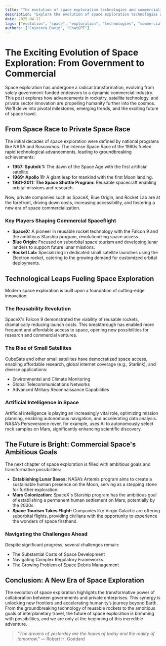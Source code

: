 ```yaml
---
title: "The evolution of space exploration technologies and commercialization"
description: "Explore the evolution of space exploration technologies and commercialization in this detailed guide, offering insights, strategies, and practical tips to enhance your understanding and application of the topic."
date: 2025-04-11
tags: ["evolution", "space", "exploration", "technologies", "commercialization"]
authors: ["Cojocaru David", "ChatGPT"]
---
```


# The Exciting Evolution of Space Exploration: From Government to Commercial

Space exploration has undergone a radical transformation, evolving from solely government-funded endeavors to a dynamic commercial industry. This post explores how advancements in rocketry, satellite technology, and private sector innovation are propelling humanity further into the cosmos. We'll delve into pivotal milestones, emerging trends, and the exciting future of space travel.

## From Space Race to Private Space Race

The initial decades of space exploration were defined by national programs like NASA and Roscosmos. The intense Space Race of the 1960s fueled rapid technological advancements, leading to groundbreaking achievements:

- **1957: Sputnik 1:** The dawn of the Space Age with the first artificial satellite.
- **1969: Apollo 11:** A giant leap for mankind with the first Moon landing.
- **1981-2011: The Space Shuttle Program:** Reusable spacecraft enabling orbital missions and research.

Now, private companies such as SpaceX, Blue Origin, and Rocket Lab are at the forefront, driving down costs, increasing accessibility, and fostering a new era of space commercialization.

### Key Players Shaping Commercial Spaceflight

- **SpaceX:** A pioneer in reusable rocket technology with the Falcon 9 and the ambitious Starship program, revolutionizing space access.
- **Blue Origin:** Focused on suborbital space tourism and developing lunar landers to support future lunar missions.
- **Rocket Lab:** Specializing in dedicated small satellite launches using the Electron rocket, catering to the growing demand for customized orbital deployments.

## Technological Leaps Fueling Space Exploration

Modern space exploration is built upon a foundation of cutting-edge innovation:

### The Reusability Revolution

SpaceX's Falcon 9 demonstrated the viability of reusable rockets, dramatically reducing launch costs. This breakthrough has enabled more frequent and affordable access to space, opening new possibilities for research and commercial ventures.

### The Rise of Small Satellites

CubeSats and other small satellites have democratized space access, enabling affordable research, global internet coverage (e.g., Starlink), and diverse applications:

- Environmental and Climate Monitoring
- Global Telecommunications Networks
- Advanced Military Reconnaissance Capabilities

### Artificial Intelligence in Space

Artificial intelligence is playing an increasingly vital role, optimizing mission planning, enabling autonomous navigation, and accelerating data analysis. NASA’s Perseverance rover, for example, uses AI to autonomously select rock samples on Mars, significantly enhancing scientific discovery.

## The Future is Bright: Commercial Space's Ambitious Goals

The next chapter of space exploration is filled with ambitious goals and transformative possibilities:

- **Establishing Lunar Bases:** NASA’s Artemis program aims to create a sustainable human presence on the Moon, serving as a stepping stone for further exploration.
- **Mars Colonization:** SpaceX's Starship program has the ambitious goal of establishing a permanent human settlement on Mars, potentially by the 2030s.
- **Space Tourism Takes Flight:** Companies like Virgin Galactic are offering suborbital flights, providing civilians with the opportunity to experience the wonders of space firsthand.

### Navigating the Challenges Ahead

Despite significant progress, several challenges remain:

- The Substantial Costs of Space Development
- Navigating Complex Regulatory Frameworks
- The Growing Problem of Space Debris Management

## Conclusion: A New Era of Space Exploration

The evolution of space exploration highlights the transformative power of collaboration between governments and private enterprises. This synergy is unlocking new frontiers and accelerating humanity’s journey beyond Earth. From the groundbreaking technology of reusable rockets to the ambitious goals of interplanetary travel, the future of space exploration is brimming with possibilities, and we are only at the beginning of this incredible adventure.

> _"The dreams of yesterday are the hopes of today and the reality of tomorrow."_ — Robert H. Goddard
